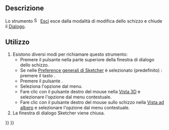 <languages/>

{{Docnav/it
|[[Sketcher_MirrorSketch/it|Specchia schizzo]]
|[[Sketcher_ViewSketch/it|Vista schizzo]]
|[[Sketcher_Workbench/it|Sketcher]]
|IconL=Sketcher_MirrorSketch.svg
|IconR=Sketcher_ViewSketch.svg
|IconC=Workbench_Sketcher.svg
}}

{{GuiCommand/it
|Name=Sketcher LeaveSketch
|Name/it=Sketcher Esci
|MenuLocation=Schizzo → Esci
|Workbenches=[[Sketcher_Workbench/it|Sketcher]]
|SeeAlso=[[Sketcher_EditSketch/it|Modifica lo schizzo]]
}}

<span id="Description"></span>
==Descrizione==

<div class="mw-translate-fuzzy">
Lo strumento [[Image:Sketcher_LeaveSketch.svg|16px]] [[Sketcher_LeaveSketch|Esci]] esce dalla modalità di modifica dello schizzo e chiude il [[Sketcher_Dialog/it|Dialogo]].
</div>

<span id="Usage"></span>
==Utilizzo==

# Esistono diversi modi per richiamare questo strumento:
#* Premere il pulsante {{Button|Chiudi}} nella parte superiore della finestra di dialogo dello schizzo.
#* Se nelle [[Sketcher_Preferences/it#Generale|Preference generali di Sketcher]] è selezionato (predefinito) {{MenuCommand|Esc permette di uscire dalla modalità di modifica dello schizzo}}: premere il tasto {{KEY|Esc}}.
#* Premere il pulsante {{Button|[[Image:Sketcher_LeaveSketch.svg|16px]] [[Sketcher_LeaveSketch/it|Esci]]}}.
#* Seleziona l'opzione {{MenuCommand|Schizzo → [[Image:Sketcher_LeaveSketch.svg|16px]] Esci}} dal menu.
#* Fare clic con il pulsante destro del mouse nella [[3D_view/it|Vista 3D]] e selezionare l'opzione {{MenuCommand|[[Image:Sketcher_LeaveSketch.svg|16px]] Esci}} dal menu contestuale.
#* Fare clic con il pulsante destro del mouse sullo schizzo nella [[Tree_view/it|Vista ad albero]] e selezionare l'opzione {{MenuCommand|Completa la modifica}} dal menu contestuale.
# La finestra di dialogo Sketcher viene chiusa.


{{Docnav/it
|[[Sketcher_MirrorSketch/it|Specchia schizzo]]
|[[Sketcher_ViewSketch/it|Vista schizzo]]
|[[Sketcher_Workbench/it|Sketcher]]
|IconL=Sketcher_MirrorSketch.svg
|IconR=Sketcher_ViewSketch.svg
|IconC=Workbench_Sketcher.svg
}}

{{Sketcher_Tools_navi{{#translation:}}}}
{{Userdocnavi{{#translation:}}}}